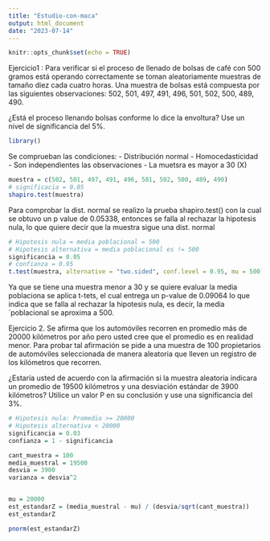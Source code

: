 ```yaml
---
title: "Estudio-con-maca"
output: html_document
date: "2023-07-14"
---
```


```r
knitr::opts_chunk$set(echo = TRUE)
```

Ejercicio1 : Para verificar si el proceso de llenado de bolsas de café con 500 gramos está operando correctamente se toman aleatoriamente muestras de tamaño diez cada cuatro horas. Una muestra de bolsas está compuesta por las siguientes observaciones: 502, 501, 497, 491, 496, 501, 502, 500, 489, 490.

¿Está el proceso llenando bolsas conforme lo dice la envoltura? Use un nivel de significancia del 5%.
```r
library()
```

Se comprueban las condiciones:
- Distribución normal
- Homocedasticidad
- Son independientes las observaciones
- La muetsra es mayor a 30 (X)

```r
muestra = c(502, 501, 497, 491, 496, 501, 502, 500, 489, 490)
# significacia = 0.05
shapiro.test(muestra)


```

Para comprobar la dist. normal se realizo la prueba shapiro.test() con la cual se obtuvo un p value de 0.05338, entonces se falla al rechazar la hipotesis nula, lo que quiere decir que la muestra sigue una dist. normal


```r


# Hipotesis nula = media poblacional = 500
# Hipotesis alternativa = media poblacional es != 500
significancia = 0.05
# confianza = 0.95
t.test(muestra, alternative = "two.sided", conf.level = 0.95, mu = 500)


```

Ya que se tiene una muestra menor a 30 y se quiere evaluar la media poblaciona se aplica t-tets, el cual entrega un p-value de 0.09064 lo que indica que se falla al rechazar la hipotesis nula, es decir, la media ´poblacional se aproxima a 500.


Ejercicio 2. Se afirma que los automóviles recorren en promedio más de 20000 kilómetros por año pero usted cree que el promedio es en realidad menor. Para probar tal afirmación se pide a una muestra de 100 propietarios de automóviles seleccionada de manera aleatoria que lleven un registro de los kilómetros que recorren.

¿Estaría usted de acuerdo con la afirmación si la muestra aleatoria indicara un promedio de 19500 kilómetros y una desviación estándar de 3900 kilómetros? Utilice un valor P en su conclusión y use una significancia del 3%.

```r
# Hipotesis nula: Promedio >= 20000
# Hipotesis alternativa < 20000
significancia = 0.03
confianza = 1 - significancia

cant_muestra = 100
media_muestral = 19500
desvia = 3900
varianza = desvia^2


mu = 20000
est_estandarZ = (media_muestral - mu) / (desvia/sqrt(cant_muestra))
est_estandarZ

pnorm(est_estandarZ)
```










